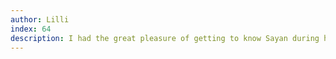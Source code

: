 ```yaml
---
author: Lilli
index: 64
description: I had the great pleasure of getting to know Sayan during his time in Leipzig. His laid-back nature and openness made it easy to connect with him. Over the years, we shared inspiring conversations—about music, philosophy, and life. Above all, he often spoke of his son, whom he loved more than anything. That deep affection was always present in his stories. I had the honor of spending time with him during his final chapter—sharing moments of laughter, struggle, and quiet reflection. Those memories will stay with me always, and I’m truly grateful for every one of them. Sayan left a profound mark on my life, and while I am incredibly saddened that he is no longer with us, I am grateful that his memory and the impact he had will continue to inspire many.
---
```

